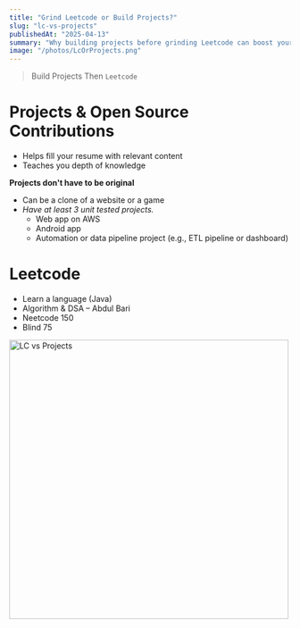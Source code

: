 ```yaml
---
title: "Grind Leetcode or Build Projects?"
slug: "lc-vs-projects"
publishedAt: "2025-04-13"
summary: "Why building projects before grinding Leetcode can boost your resume and skills."
image: "/photos/LcOrProjects.png"
---
```


> Build Projects Then `Leetcode`

# Projects & Open Source Contributions

- Helps fill your resume with relevant content
- Teaches you depth of knowledge

**Projects don't have to be original**

- Can be a clone of a website or a game
- *Have at least 3 unit tested projects.*
     - Web app on AWS
     - Android app
     - Automation or data pipeline project (e.g., ETL pipeline or dashboard)

# Leetcode

- Learn a language (Java)
- Algorithm & DSA – Abdul Bari
- Neetcode 150
- Blind 75

<img src="/photos/LcOrProjects.png" alt="LC vs Projects" width="500" />
